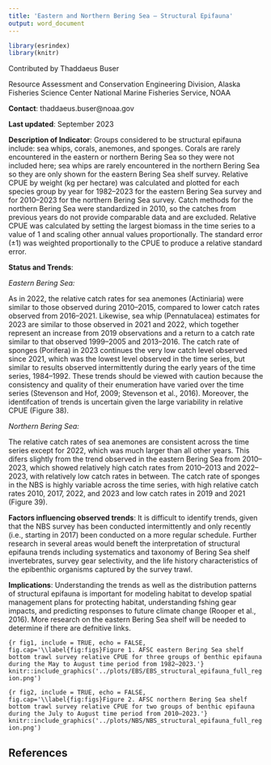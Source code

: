 ```yaml
---
title: 'Eastern and Northern Bering Sea – Structural Epifauna'
output: word_document
---
```


```r
library(esrindex)
library(knitr)
```

Contributed by Thaddaeus Buser

Resource Assessment and Conservation Engineering Division, Alaska Fisheries Science Center National Marine Fisheries Service, NOAA 

**Contact**: thaddaeus.buser@noaa.gov

**Last updated**: September 2023

**Description of Indicator**: Groups considered to be structural epifauna include: sea whips, corals, anemones, and sponges. Corals are rarely encountered in the eastern or northern Bering Sea so they were not included here; sea whips are rarely encountered in the northern Bering Sea so they are only shown for the eastern Bering Sea shelf survey. Relative CPUE by weight (kg per hectare) was calculated and plotted for each species group by year for 1982–2023 for the eastern Bering Sea survey and for 2010–2023 for the northern Bering Sea survey. Catch methods for the northern Bering Sea were standardized in 2010, so the catches from previous years do not provide comparable data and are excluded. Relative CPUE was calculated by setting the largest biomass in the time series to a value of 1 and scaling other annual values proportionally. The standard error (±1) was weighted proportionally to the CPUE to produce a relative standard error.

**Status and Trends**: 

_Eastern Bering Sea:_

As in 2022, the relative catch rates for sea anemones (Actiniaria) were similar to those observed during 2010–2015, compared to lower catch rates observed from 2016–2021. Likewise, sea whip (Pennatulacea) estimates for 2023 are similar to those observed in 2021 and 2022, which together represent an increase from 2019 observations and a return to a catch rate similar to that observed 1999–2005 and 2013–2016. The catch rate of sponges (Porifera) in 2023 continues the very low catch level observed since 2021, which was the lowest level observed in the time series, but similar to results observed intermittently during the early years of the time series, 1984–1992. These trends should be viewed with caution because the consistency and quality of their enumeration have varied over the time series (Stevenson and Hof, 2009; Stevenson et al., 2016). Moreover, the identifcation of trends is uncertain given the large variability in relative CPUE (Figure 38).

_Northern Bering Sea:_

The relative catch rates of sea anemones are consistent across the time series except for 2022, which was much larger than all other years. This difers slightly from the trend observed in the eastern Bering Sea from 2010–2023, which showed relatively high catch rates from 2010–2013 and 2022–2023, with relatively low catch rates in between. The catch rate of sponges in the NBS is highly variable across the time series, with high relative catch rates 2010, 2017, 2022, and 2023 and low catch rates in 2019 and 2021 (Figure 39).

**Factors influencing observed trends**: It is difficult to identify trends, given that the NBS survey has been conducted intermittently and only recently (i.e., starting in 2017) been conducted on a more regular schedule. Further research in several areas would beneft the interpretation of structural epifauna trends including systematics and taxonomy of Bering Sea shelf invertebrates, survey gear selectivity, and the life history characteristics of the epibenthic organisms captured by the survey trawl.

**Implications**: Understanding the trends as well as the distribution patterns of structural epifauna is important for modeling habitat to develop spatial management plans for protecting habitat, understanding fshing gear impacts, and predicting responses to future climate change (Rooper et al., 2016). More research on the eastern Bering Sea shelf will be needed to determine if there are defnitive links.




```{r fig1, include = TRUE, echo = FALSE, fig.cap='\\label{fig:figs}Figure 1. AFSC eastern Bering Sea shelf bottom trawl survey relative CPUE for three groups of benthic epifauna during the May to August time period from 1982–2023.'}
knitr::include_graphics('../plots/EBS/EBS_structural_epifauna_full_region.png')
```





```{r fig2, include = TRUE, echo = FALSE, fig.cap='\\label{fig:figs}Figure 2. AFSC northern Bering Sea shelf bottom trawl survey relative CPUE for two groups of benthic epifauna during the July to August time period from 2010–2023.'}
knitr::include_graphics('../plots/NBS/NBS_structural_epifauna_full_region.png')
```



## References
